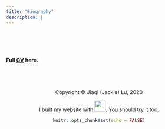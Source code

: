 ```yaml
---
title: "Biography"
description: |
---
```

<br>
<br>
<br>

#### Full [CV](cv.pdf) here.


<br>
<br>
<br>
<center> Copyright © Jiaqi (Jackie) Lu, 2020
<center>  I built my website with <img src="images/rstudio-logo.png" width="30">. You should [try it](https://rmarkdown.rstudio.com/) too.

```r
knitr::opts_chunk$set(echo = FALSE)
```

